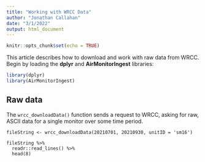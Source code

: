 ```yaml
---
title: "Working with WRCC Data"
author: "Jonathan Callahan"
date: "3/1/2022"
output: html_document
---
```


```r
knitr::opts_chunk$set(echo = TRUE)
```

This article describes how to download and work with raw data from WRCC.
Begin by loading the **dplyr** and **AirMonitorIngest** libraries:

```r
library(dplyr)
library(AirMonitorIngest)
```

## Raw data

The `wrcc_downloadData()` function sends a request to WRCC, asking for raw, 
ASCII data for a single monitor over some time period. 

```
fileString <- wrcc_downloadData(20210701, 20210930, unitID = 'sm16')

fileString %>%
  readr::read_lines() %>%
  head(8)
```


